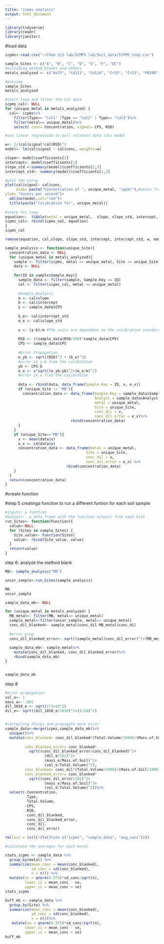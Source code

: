 ```yaml
---
title: "icpms analysis"
output: html_document
---
```


```r
library(tidyverse)
library(readr)
library(janitor)

```

#load data
```r
icpms<-read.csv("~/Chem 313 lab/ICMPS lab/Soil_data/ICPMS_tidy.csv")

```

```r
sample_Sites <- c("A", "B", "C", "D", "E", "F", "QC")
#exlcuding method blanks and others
metals_analyzed <- c("As75", "Cd111", "Cd114", "Cr52", "Cr53", "PB208")

#preview
sample_Sites
metals_analyzed

```

```r
#start loop and filter the Cal data
icpms_cal<- NULL
for (unique_metal in metals_analyzed) {
  cal<- icpms%>%
    filter(Type== "Cal1" |Type == "Cal2" | Type== "Cal3")%>%
    filter(metal== unique_metal)%>%
    select( conc= Concentration, signal= CPS, RSD)

#use linear regression to pull relevant data into model

w<- 1/(cal$signal*cal$RSD)^2
model<- lm(cal$signal ~ cal$conc, weights=w)

slope<- model$coefficients[2]
intercept<- model$coefficients[1]
slope_std <-summary(model)$coefficients[2,2]
intercept_std<- summary(model)$coefficients[1,2]

#plot the curve
plot(cal$signal~ cal$conc,
     xlab= paste("Concentration of ", unique_metal, "(ppb)"),#units from the standard(ug/L)
ylab= "Counts per second")+
  abline(model,col="red")+
  title(paste("Calibration for", unique_metal))
     
#store for loop
equation<-  tibble(metal = unique_metal,  slope, slope_std, intercept, intercept_std)
icpms_cal<- rbind(icpms_cal, equation)
}
icpms_cal

remove(equation, cal,slope, slope_std, intercept, intercept_std, w, model, unique_metal)
```
```r
sample_analysis <- function(unique_Site){
  concentration_data <- NULL
  for (unique_metal in metals_analyzed){
    sample <- filter(icpms, metal == unique_metal, Site == unique_Site)
    data <- NULL 
    
    for(ID in sample$Sample.Key){ 
      sample_data <- filter(sample, Sample.Key == ID)
      cal <- filter(icpms_cal, metal == unique_metal) 
  
      #Sample Analysis 
      m <- cal$slope 
      b <- cal$intercept 
      y <- sample_data$CPS
  
      b_e<- cal$intercept_std
      m_e <- cal$slope_std
  
      x <- (y-b)/m #The units are dependent on the calibration standards (Kg/mL)
      
      RSD <- ((sample_data$RSD/100)*sample_data$CPS)
      CPS <- sample_data$CPS
  
      #Error Propagation
      e_yb <- sqrt((RSD)^2 + (b_e)^2) 
      #error in y-b from the calibration
      yb <- CPS-b
      e_x <- x*sqrt((e_yb/yb)^2+(m_e/m)^2)
      #error in x from the calibration
      
      data <- rbind(data, data_frame(Sample.Key = ID, x, e_x)) 
      if (unique_Site != "MB"){
        concentration_data <- data_frame(Sample.Key = sample_data$Sample.Key,
                                         Analyst = sample_data$Analyst,
                                         metal = unique_metal,
                                         Site = unique_Site,
                                         conc_dil = x, 
                                         conc_dil_error = e_x)%>%
                              rbind(concentration_data)
      }
    }
    if (unique_Site=="MB"){
      x <- mean(data$x)
      e_x <- sd(data$x)
      concentration_data <- data_frame(metal = unique_metal,
                                     Site = unique_Site, 
                                     conc_dil = x,
                                     conc_dil_error = e_x) %>%
                            rbind(concentration_data)
    }
  }
  return(concentration_data)
}
```

#create function 


#step  5 creatinga function to run a different funtion for each soil sample
```r
#inputs: a function
#outputs:  a data frame with the function outputs from each Site
run_Sites<- function(Function){
  value<-NULL
  for (Sites in sample_Sites) {
    Site_value<- Function(Sites)
    value<- rbind(Site_value, value)
  }
  return(value)
}
```

step 6: analyze the method blank
```r
MB<- sample_analysis("MB")

uncor_sample<-run_Sites(sample_analysis)

MB
uncor_sample
```

```r

sample_data_mb<- NULL

for (unique_metal in metals_analyzed) {
  MB_metal<- filter(MB, metal== unique_metal)
  sample_metal<-filter(uncor_sample, metal== unique_metal)
  conc_dil_blanked<- sample_metal$conc_dil-MB_metal$conc_dil
  
  #error prop
  conc_dil_blanked_error<- sqrt((sample_metal$conc_dil_error)^2+(MB_metal$conc_dil_error)^2)
  
  sample_data_mb<- sample_metal%>%
    mutate(conc_dil_blanked, conc_dil_blanked_error)%>%
    rbind(sample_data_mb)
}


sample_data_mb
```
step 8
```r
#error propigation
vol_e<- 1
mass_e<- .001
dil_1010_e <- sqrt(1^2+10^2)
dil_e<- sqrt((dil_1010_e/1010)^2+(1/10)^2)


#correcting things and propigate more error
sample_data<-merge(icpms,sample_data_mb)%>%
  unique()%>%
  mutate(conc_blanked= conc_dil_blanked*(Total.Volume/1000)/(Mass.of.Soil/1000)*101,
         
         conc_blanked_error= conc_blanked*
           sqrt((conc_dil_blanked_error/conc_dil_blanked)^2+
                  (dil_e/101)^2+
                  (mass_e/Mass.of.Soil)^2+
                  (vol_e/Total.Volume)^2),
         conc_blanked= conc_dil*(Total.Volume/1000)/(Mass.of.Soil/1000)*101,
         conc_blanked_error= conc_blanked*
           sqrt((conc_dil_error/101)^2+
                  (mass_e/Mass.of.Soil)^2+
                  (vol_e/Total.Volume)^2))%>%
  select(-Concentration,
         -Type,
         -Total.Volume,
         -CPS,
         -RSD,
         -conc_dil_blanked,
         -conc_dil_blanked_error, 
         -conc_dil,
         -conc_dil_error)
```

```r
rm(list = ls()[!(ls()%in% c("icpms", "sample_data", "avg_conc"))])
```

```r
#calculate the averages for each metal

stats_icpms <- sample_data %>%
  group_by(metal) %>%
  summarize(mean_conc = mean(conc_blanked),
            sd_conc = sd(conc_blanked),
            n = n()) %>%
  mutate(se = qnorm(0.975)*sd_conc/sqrt(n),
         lower_ci = mean_conc - se,
         upper_ci = mean_conc + se)
stats_icpms

```
```r
buff_mb <- sample_data %>%
  group_by(Site) %>%
  summarize(mean_conc = mean(conc_blanked),
            sd_conc = sd(conc_blanked),
            n = n())%>%
   mutate(se = qnorm(0.975)*sd_conc/sqrt(n),
         lower_ci = mean_conc - se,
         upper_ci = mean_conc + se)
buff_mb
```

